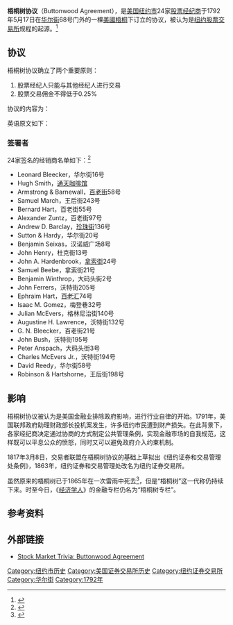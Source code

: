 '''梧桐树协议'''（Buttonwood Agreement），是[[美国|美国]][[纽约市|纽约市]]24家[[证券经纪人|股票经纪商]]于1792年5月17日在[[华尔街|华尔街]]68号门外的一棵[[美桐|美國梧桐]]下订立的协议，被认为是[[纽约股票交易所|纽约股票交易所]]规程的起源。<ref>{{Cite web | url=http://time.com/4777959/buttonwood-agreement-stock-exchange/ | title=''How a Financial Panic Helped Launch the New York Stock Exchange'' | author=Olivia B. Waxman | publisher=time.com | accessdate=2017-05-17 | archive-date=2017-05-17 | archive-url=https://web.archive.org/web/20170517140916/http://time.com/4777959/buttonwood-agreement-stock-exchange/ | dead-url=no }}{{en}}</ref>

==协议==
梧桐树协议确立了两个重要原则：
# 股票经纪人只能与其他经纪人进行交易
# 股票交易佣金不得低于0.25%

协议的内容为：
{{cquote|吾等，作为签名者和公开证券的购买和销售经理人，在此庄重承诺并向彼此保证：自今天起无论如何也不会买卖任何低于委托价值的0.25%的任何种类证券，且吾等会在交易中给予彼此优先权。特此立据于1792年5月17日之纽约。<ref name="Teweles1992">{{cite book|title=The Stock Market (6th Edition) |date=1992|pages=97頁 |author=Richard J. Teweles, Edward S. Bradley, and Ted M. Teweles}}</ref>}}

英语原文如下：
{{cquote|We the Subscribers, Brokers for the Purchase and Sale of the Public Stock, do hereby solemnly promise and pledge ourselves to each other, that we will not buy or sell from this day for any person whatsoever, any kind of Public Stock, at least than one quarter per cent Commission on the Specie value and that we will give preference to each other in our Negotiations. In Testimony whereof we have set our hands this 17th day of May at New York, 1792.<ref name="Teweles1992"/>}}

===签署者===
24家签名的经销商名单如下：<ref>{{cite book|title=Wall Street and the stock markets: A chronology (1644-1971)|date=1972|pages=145頁|author=Peter Wyckoff|id=ISBN 0-8019-5708-7}}</ref>

* Leonard Bleecker，华尔街16号
* Hugh Smith，[[通天咖啡馆|通天咖啡馆]]
* Armstrong & Barnewall，[[百老街|百老街]]58号
* Samuel March，王后街243号
* Bernard Hart，百老街55号
* Alexander Zuntz，百老街97号
* Andrew D. Barclay，[[珍珠街|珍珠街]]136号
* Sutton & Hardy，华尔街20号
* Benjamin Seixas，汉诺威广场8号
* John Henry，杜克街13号
* John A. Hardenbrook，[[拿索街|拿索街]]24号
* Samuel Beebe，拿索街21号
* Benjamin Winthrop，大码头街2号
* John Ferrers，沃特街205号
* Ephraim Hart，[[百老汇|百老汇]]74号
* Isaac M. Gomez，梅登巷32号
* Julian McEvers，格林尼治街140号
* Augustine H. Lawrence，沃特街132号
* G. N. Bleecker，百老街21号
* John Bush，沃特街195号
* Peter Anspach，大码头街3号
* Charles McEvers Jr.，沃特街194号
* David Reedy，华尔街58号
* Robinson & Hartshorne，王后街198号

==影响==
梧桐树协议被认为是美国金融业排除政府影响，进行行业自律的开始。1791年，美国联邦政府助理财政部长{{le|威廉·杜尔|William Duer (Continental congressman)}}投机案发生，许多纽约市民遭到财产损失。在此背景下，各家经纪商决定通过协商的方式制定公共管理条例，实现金融市场的自我规范，这样既可以平息公众的愤怒，同时又可以避免政府介入约束机制。

1817年3月8日，交易者联盟在梧桐树协议的基础上草拟出《纽约证券和交易管理处条例》，1863年，纽约证券和交易管理处改名为纽约证券交易所。

虽然原来的梧桐树已于1865年在一次雷雨中死去<ref name="Barsanti2017">{{cite book|author=Chris Barsanti| title=''The Handy New York City Answer Book''| url=https://books.google.com/books?id=szIrDgAAQBAJ&pg=PA68| date=2017-04-17|publisher=Visible Ink Press|isbn=978-1-57859-654-6|page=68頁}}{{en}}</ref>，但是“梧桐树”这一代称仍持续下来。时至今日，《[[经济学人|经济学人]]》的金融专栏仍名为“梧桐树专栏”。

==参考资料==
<references/>

==外部链接==
* [http://www.stockmarkettrivia.com Stock Market Trivia: Buttonwood Agreement] {{Wayback|url=http://www.stockmarkettrivia.com/ |date=20180827074808 }}

[[Category:纽约市历史|Category:纽约市历史]]
[[Category:美国证券交易所历史|Category:美国证券交易所历史]]
[[Category:纽约证券交易所|Category:纽约证券交易所]]
[[Category:华尔街|Category:华尔街]]
[[Category:1792年|Category:1792年]]